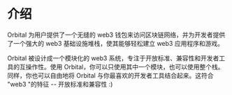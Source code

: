 # 介绍
 
Orbital 为用户提供了一个无缝的 web3 钱包来访问区块链网络，并为开发者提供了一个强大的 web3 基础设施堆栈，使其能够轻松建立 web3 应用程序和游戏。

Orbital 被设计成一个模块化的 web3 系统，专注于开放标准、兼容性和开发者工具的互操作性。使用 Orbital，你可以只使用其中一个模块，也可以使用整个栈。同样，你也可以自由地将 Orbital 与你最喜欢的开发者工具结合起来。这符合 "web3 "的特征 -- 开放标准和兼容性 :)